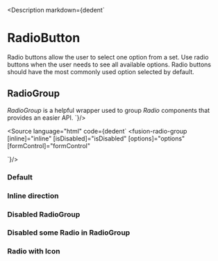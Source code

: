 

<Meta title="Components/Inputs/Radio/All"/>

<Description markdown={dedent`
# RadioButton
Radio buttons allow the user to select one option from a set. Use radio buttons when the user needs to see all available options. Radio buttons should have the most commonly used option selected by default.
## RadioGroup
*RadioGroup* is a helpful wrapper used to group *Radio* components that provides an easier API.
`}/>

<Source language="html"
        code={dedent`
<fusion-radio-group
    [inline]="inline"
    [isDisabled]="isDisabled"
    [options]="options"
    [formControl]="formControl"
></fusion-radio-group>
`}/>

### Default
<Canvas>
    <Story height='121px' id="components-inputs-radio--default"></Story>
</Canvas>

### Inline direction
<Canvas>
    <Story id="components-inputs-radio--row"></Story>
</Canvas>

### Disabled RadioGroup
<Canvas>
    <Story height='121px' id="components-inputs-radio--disabled"></Story>
</Canvas>

### Disabled some Radio in RadioGroup
<Canvas>
    <Story height='121px' id="components-inputs-radio--disabled-option"></Story>
</Canvas>


### Radio with Icon
<Canvas>
    <Story height='121px' id="components-inputs-radio--icon-options"></Story>
</Canvas>



<ArgsTable of={RadioGroupComponent}/>
